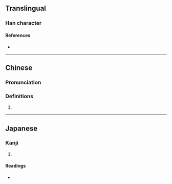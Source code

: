 {{character info}}
==Translingual==

===Han character===
{{Han char|rn=9|rad=人|as=10|sn=12|four=|canj=OKCU|ids=⿰亻眘}}

====References====
* {{Han ref|kx=0112.140|dkj=00934|dj=0239.310|hdz=10202.060|uh=5084|ud=20612}}

----

==Chinese==
{{zh-forms}}

===Pronunciation===
{{zh-pron
|m=xiā
|mc=y
|oc=y
|cat=
}}

===Definitions===
{{zh-hanzi}}

# {{zh-only|㑻傄}}

----

==Japanese==

===Kanji===
{{ja-kanji|grade=|rs=人10}}

# {{rfdef|ja|sort=人10}}

====Readings====
* {{ja-readings|on=かつ, けち}}